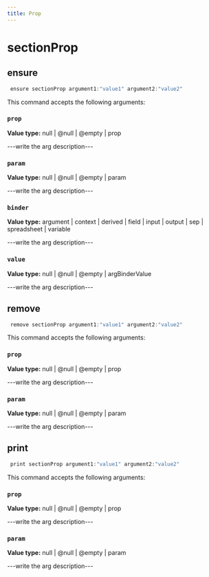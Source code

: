 ```yaml
---
title: Prop
---
```


# sectionProp

## ensure

```js filename="Terminal" copy
 ensure sectionProp argument1:"value1" argument2:"value2"
```

This command accepts the following arguments:

### `prop`
**Value type:** null | @null | @empty | prop

---write the arg description---

### `param`
**Value type:** null | @null | @empty | param

---write the arg description---

### `binder`
**Value type:** argument | context | derived | field | input | output | sep | spreadsheet | variable

---write the arg description---

### `value`
**Value type:** null | @null | @empty | argBinderValue

---write the arg description---


## remove

```js filename="Terminal" copy
 remove sectionProp argument1:"value1" argument2:"value2"
```

This command accepts the following arguments:

### `prop`
**Value type:** null | @null | @empty | prop

---write the arg description---

### `param`
**Value type:** null | @null | @empty | param

---write the arg description---


## print

```js filename="Terminal" copy
 print sectionProp argument1:"value1" argument2:"value2"
```

This command accepts the following arguments:

### `prop`
**Value type:** null | @null | @empty | prop

---write the arg description---

### `param`
**Value type:** null | @null | @empty | param

---write the arg description---


